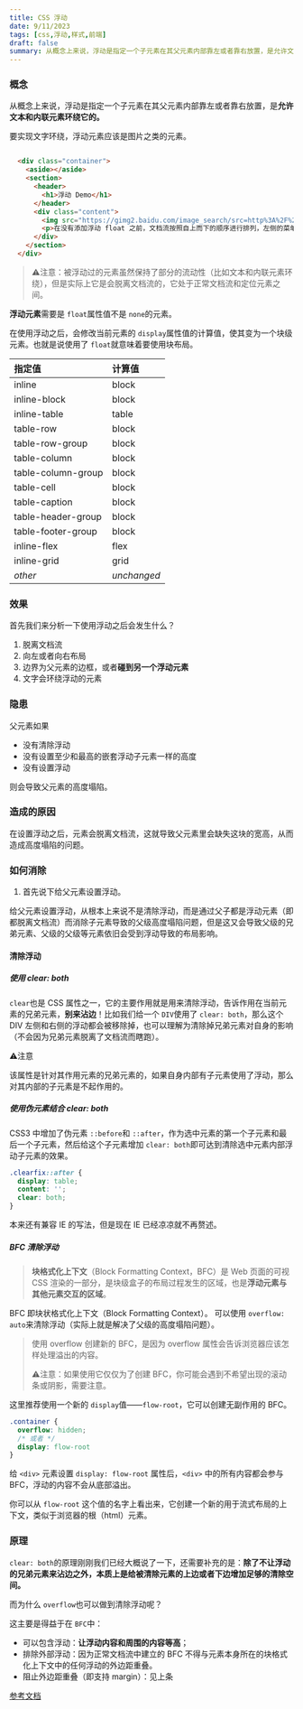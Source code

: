 ```yaml
---
title: CSS 浮动
date: 9/11/2023
tags: [css,浮动,样式,前端]
draft: false
summary: 从概念上来说，浮动是指定一个子元素在其父元素内部靠左或者靠右放置，是允许文本和内联元素环绕它的。
---
```


### 概念

从概念上来说，浮动是指定一个子元素在其父元素内部靠左或者靠右放置，是**允许文本和内联元素环绕它的。**

要实现文字环绕，浮动元素应该是图片之类的元素。

```html

  <div class="container">
    <aside></aside>
    <section>
      <header>
        <h1>浮动 Demo</h1>
      </header>
      <div class="content">
        <img src="https://gimg2.baidu.com/image_search/src=http%3A%2F%2Fimg.18183.com%2Fuploads%2Fallimg%2F210510%2F299-210510095117.jpg%40%2118183&refer=http%3A%2F%2Fimg.18183.com&app=2002&size=f9999,10000&q=a80&n=0&g=0n&fmt=auto?sec=1668480761&t=4f80c274efe482f4832bc2ae02ac3eab" style="float: left" />
        <p>在没有添加浮动 float 之前，文档流按照自上而下的顺序进行排列，左侧的菜单在上，section 部分在下。</p>
      </div>
    </section>
  </div>
```

> ⚠️注意：被浮动过的元素虽然保持了部分的流动性（比如文本和内联元素环绕），但是实际上它是会脱离文档流的，它处于正常文档流和定位元素之间。

**浮动元素**需要是 `float`属性值不是 `none`的元素。

在使用浮动之后，会修改当前元素的 `display`属性值的计算值，使其变为一个块级元素。也就是说使用了 `float`就意味着要使用块布局。

| 指定值                | 计算值         |
| :----------------- | :---------- |
| inline             | block       |
| inline-block       | block       |
| inline-table       | table       |
| table-row          | block       |
| table-row-group    | block       |
| table-column       | block       |
| table-column-group | block       |
| table-cell         | block       |
| table-caption      | block       |
| table-header-group | block       |
| table-footer-group | block       |
| inline-flex        | flex        |
| inline-grid        | grid        |
| *other*            | *unchanged* |

### 效果

首先我们来分析一下使用浮动之后会发生什么？

1.  脱离文档流
2.  向左或者向右布局
3.  边界为父元素的边框，或者**碰到另一个浮动元素**
4.  文字会环绕浮动的元素

### 隐患

父元素如果

*   没有清除浮动
*   没有设置至少和最高的嵌套浮动子元素一样的高度
*   没有设置浮动

则会导致父元素的高度塌陷。

### 造成的原因

在设置浮动之后，元素会脱离文档流，这就导致父元素里会缺失这块的宽高，从而造成高度塌陷的问题。

### 如何消除

1.  首先说下给父元素设置浮动。

给父元素设置浮动，从根本上来说不是清除浮动，而是通过父子都是浮动元素（即都脱离文档流）而消除子元素导致的父级高度塌陷问题，但是这又会导致父级的兄弟元素、父级的父级等元素依旧会受到浮动导致的布局影响。

#### 清除浮动

##### 使用 clear: both

`clear`也是 CSS 属性之一，它的主要作用就是用来清除浮动，告诉作用在当前元素的兄弟元素，**别来沾边**！比如我们给一个 `DIV`使用了 `clear: both`，那么这个 DIV 左侧和右侧的浮动都会被移除掉，也可以理解为清除掉兄弟元素对自身的影响（不会因为兄弟元素脱离了文档流而瞎跑）。

⚠️注意

该属性是针对其作用元素的兄弟元素的，如果自身内部有子元素使用了浮动，那么对其内部的子元素是不起作用的。

##### 使用伪元素结合 clear: both

CSS3 中增加了伪元素 `::before`和 `::after`，作为选中元素的第一个子元素和最后一个子元素，然后给这个子元素增加 `clear: both`即可达到清除选中元素内部浮动子元素的效果。

```css
.clearfix::after {
  display: table;
  content: '';
  clear: both;
}
```

本来还有兼容 IE 的写法，但是现在 IE 已经凉凉就不再赘述。

##### BFC 清除浮动

> **块格式化上下文**（Block Formatting Context，BFC）是 Web 页面的可视 CSS 渲染的一部分，是块级盒子的布局过程发生的区域，也是**浮动元素与其他元素交互的区域**。

BFC 即块状格式化上下文（Block Formatting Context）。 可以使用 `overflow: auto`来清除浮动（实际上就是解决了父级的高度塌陷问题）。

> 使用 overflow 创建新的 BFC，是因为 overflow 属性会告诉浏览器应该怎样处理溢出的内容。
>
> ⚠️注意：如果使用它仅仅为了创建 BFC，你可能会遇到不希望出现的滚动条或阴影，需要注意。

这里推荐使用一个新的 `display`值——`flow-root`，它可以创建无副作用的 BFC。

```css
.container {
  overflow: hidden;
  /* 或者 */
  display: flow-root
}
```

给 `<div>` 元素设置 `display: flow-root` 属性后，`<div>` 中的所有内容都会参与 BFC，浮动的内容不会从底部溢出。

你可以从 `flow-root` 这个值的名字上看出来，它创建一个新的用于流式布局的上下文，类似于浏览器的根（html）元素。

### 原理

`clear: both`的原理刚刚我们已经大概说了一下，还需要补充的是：**除了不让浮动的兄弟元素来沾边之外，本质上是给被清除元素的上边或者下边增加足够的清除空间。**

而为什么 `overflow`也可以做到清除浮动呢？

这主要是得益于在 `BFC`中：

*   可以包含浮动：**让浮动内容和周围的内容等高**；
*   排除外部浮动：因为正常文档流中建立的 BFC 不得与元素本身所在的块格式化上下文中的任何浮动的外边距重叠。
*   阻止外边距重叠（即支持 margin）：见上条

[参考文档](https://developer.mozilla.org/zh-CN/docs/Web/Guide/CSS/Block_formatting_context)

